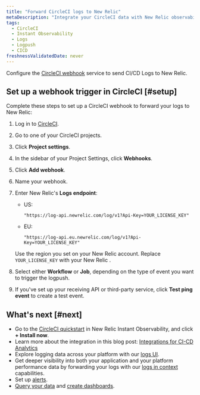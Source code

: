 ```yaml
---
title: "Forward CircleCI logs to New Relic"
metaDescription: "Integrate your CircleCI data with New Relic observability."
tags:
  - CircleCI
  - Instant Observability
  - Logs
  - Logpush
  - CICD
freshnessValidatedDate: never
---
```


Configure the [CircleCI webhook](https://circleci.com/docs/2.0/webhooks/) service to send CI/CD Logs to New Relic.

## Set up a webhook trigger in CircleCI [#setup]

Complete these steps to set up a CircleCI webhook to forward your logs to New Relic:

1. Log in to [CircleCI](https://app.circleci.com/projects).

2. Go to one of your CircleCI projects.

3. Click <DNT>**Project settings**</DNT>.

4. In the sidebar of your Project Settings, click <DNT>**Webhooks**</DNT>.

5. Click <DNT>**Add webhook**</DNT>.

6. Name your webhook.

7. Enter New Relic's <DNT>**Logs endpoint**</DNT>:

   * US:

     ```
     "https://log-api.newrelic.com/log/v1?Api-Key=YOUR_LICENSE_KEY"
     ```

   * EU:

     ```
     "https://log-api.eu.newrelic.com/log/v1?Api-Key=YOUR_LICENSE_KEY"
     ```

   Use the region you set on your New Relic account. Replace `YOUR_LICENSE_KEY` with your New Relic <InlinePopover type="licenseKey"/>.

8. Select either <DNT>**Workflow**</DNT> or <DNT>**Job**</DNT>, depending on the type of event you want to trigger the logpush.

9. If you've set up your receiving API or third-party service, click <DNT>**Test ping event**</DNT> to create a test event.

<InstallFeedback/>

## What's next [#next]

* Go to the [CircleCI quickstart](https://newrelic.com/instant-observability/circleci/39109d3d-b1d8-4366-8ca9-b8925005f727) in New Relic Instant Observability, and click <DNT>**+ Install now**</DNT>.
* Learn more about the integration in this blog post: [Integrations for CI-CD Analytics](https://newrelic.com/blog/nerdlog/integrations-for-ci-cd-analytics)
* Explore logging data across your platform with our [logs UI](/docs/logs/log-management/ui-data/use-logs-ui/).
* Get deeper visibility into both your application and your platform performance data by forwarding your logs with our [logs in context](/docs/logs/enable-log-management-new-relic/configure-logs-context/configure-logs-context-apm-agents/) capabilities.
* Set up [alerts](/docs/alerts-applied-intelligence/new-relic-alerts/alert-conditions/create-alert-conditions/).
* [Query your data](/docs/query-your-data/explore-query-data/get-started/introduction-querying-new-relic-data/) and [create dashboards](/docs/query-your-data/explore-query-data/dashboards/introduction-dashboards/).
